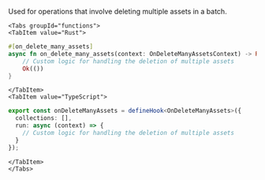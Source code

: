 Used for operations that involve deleting multiple assets in a batch.


```mdx-code-block
<Tabs groupId="functions">
<TabItem value="Rust">
```

```rust
#[on_delete_many_assets]
async fn on_delete_many_assets(context: OnDeleteManyAssetsContext) -> Result<(), String> {
    // Custom logic for handling the deletion of multiple assets
    Ok(())
}
```

```mdx-code-block
</TabItem>
<TabItem value="TypeScript">
```

```typescript
export const onDeleteManyAssets = defineHook<OnDeleteManyAssets>({
  collections: [],
  run: async (context) => {
    // Custom logic for handling the deletion of multiple assets
  }
});
```

```mdx-code-block
</TabItem>
</Tabs>
```
